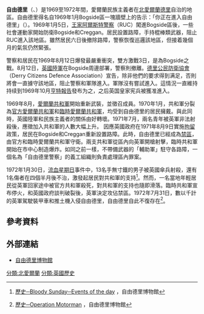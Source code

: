 '''自由德里'''（{{lang-ga|SaorDhoire}}、{{lang-en|Free Derry}}）是1969至1972年間，愛爾蘭民族主義者在[[北愛爾蘭|北愛爾蘭]][[德里_(北愛爾蘭)|德里]]自治的地區。自由德里得名自1969年1月Bogside區一塊牆壁上的告示：「你正在進入自由德里」（{{lang|en|You are now entering Free Derry}}）。1969年1月5日，[[王家阿爾斯特警察|王家阿爾斯特警察]]（RUC）闖進Bogside區後，一些社會運動家開始防衛Bogside和Creggan。居民設置路障，手持棍棒類武器，阻止RUC進入該地區。雖然居民六日後撤除路障，警察恢復巡邏該地區，但接着幾個月的氣氛仍然緊張。

警察和居民在1969年8月12日爆發最嚴重衝突，雙方激戰3日，是為Bogside之戰。8月12日，[[英國陸軍|英國陸軍]]在Bogside周邊部署，警察則撤離。[[德里公民防衛協會|德里公民防衛協會]]（Derry Citizens Defence Association）宣告，除非他們的要求得到满足，否則將會一直據守該地區，阻止警察和軍隊進入。軍隊沒有嘗試進入。這情況一直維持持续到1969年10月[[亨特報告|亨特報告]]發布为之，之后英国皇家宪兵被獲准進入。

1969年8月，[[愛爾蘭共和軍|愛爾蘭共和軍]]開始重新武裝，並徵召成員。1970年1月，共和軍分裂為[[官方愛爾蘭共和軍|官方愛爾蘭共和軍]]和[[臨時愛爾蘭共和軍|臨時愛爾蘭共和軍]]，均受到自由德里的居民擁戴。與此同時，英國陸軍和民族主義者的關係由好轉壞。1971年7月，兩名青年被英軍非法射殺後，應徵加入共和軍的人數大幅上升。
因應英國政府在1971年8月9日實施[[拘留|拘留]]政策，居民在Bogside和Creggan重新設置路障。此時，自由德里已經成為[[禁區|禁區]]，由官方和臨時愛爾蘭共和軍守衛。兩支共和軍從區內向英軍開槍射擊，臨時共和軍開始在市中心制造爆炸。如同之前一樣，不帶備武器的「輔助軍」駐守各路障，一個名為「自由德里警察」的義工組織則負責處理區內罪案。

1972年1月30日，[[流血星期日|流血星期日]]事件中，13名手無寸鐵的男子被英國傘兵射殺，還有1名傷者在四個半月後不治，激發起居民對共和軍的支持<ref>{{en}}[http://www.museumoffreederry.org/history-bloody-events.html 歷史─Bloody Sunday─Events of the day] {{webarchive|url=https://web.archive.org/web/20090201033456/http://www.museumoffreederry.org/history-bloody-events.html |date=2009-02-01 }}，自由德里博物館</ref>。然而，一名當地年輕居民從英軍回家途中被官方共和軍殺死，對共和軍的支持也隨即滑落。臨時共和軍宣布停火，和英國政府談判破裂後，英軍決定攻佔禁區。1972年7月31日，數以千計的英軍駕駛裝甲車和推土機入侵自由德里，自由德里自此不復存在<ref>{{en}}[http://www.museumoffreederry.org/history-motorman.html 歷史─Operation Motorman] {{webarchive|url=https://web.archive.org/web/20100721104229/http://www.museumoffreederry.org/history-motorman.html |date=2010-07-21 }}，自由德里博物館</ref>。

==參考資料==
{{reflist}}

==外部連結==
*[http://www.museumoffreederry.org/ 自由德里博物館]{{en}}

[[分類:北愛爾蘭|分類:北愛爾蘭]]
[[分類:英國歷史|分類:英國歷史]]